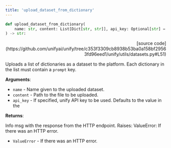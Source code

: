 ```yaml
---
title: 'upload_dataset_from_dictionary'
---
```


```python
def upload_dataset_from_dictionary(
    name: str, content: List[Dict[str, str]], api_key: Optional[str] = None
) -> str:
```

<p align="right">[source code](https://github.com/unifyai/unify/tree/c353f3309cb8938b53ba0a158bf29563fd96eed1/unify/utils/datasets.py#L51)</p>

Uploads a list of dictionaries as a dataset to the platform.
Each dictionary in the list must contain a `prompt` key.

**Arguments**:

- `name` - Name given to the uploaded dataset.
- `content` - Path to the file to be uploaded.
- `api_key` - If specified, unify API key to be used. Defaults to the value in the



**Returns**:

Info msg with the response from the HTTP endpoint.
Raises:
ValueError: If there was an HTTP error.
- `ValueError` - If there was an HTTP error.